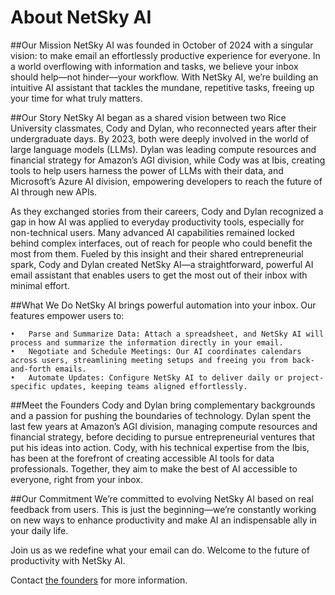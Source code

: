 # About NetSky AI

##Our Mission
NetSky AI was founded in October of 2024 with a singular vision: to make email an effortlessly productive experience for everyone. In a world overflowing with information and tasks, we believe your inbox should help—not hinder—your workflow. With NetSky AI, we’re building an intuitive AI assistant that tackles the mundane, repetitive tasks, freeing up your time for what truly matters.

##Our Story
NetSky AI began as a shared vision between two Rice University classmates, Cody and Dylan, who reconnected years after their undergraduate days. By 2023, both were deeply involved in the world of large language models (LLMs). Dylan was leading compute resources and financial strategy for Amazon’s AGI division, while Cody was at Ibis, creating tools to help users harness the power of LLMs with their data, and Microsoft's Azure AI division, empowering developers to reach the future of AI through new APIs.

As they exchanged stories from their careers, Cody and Dylan recognized a gap in how AI was applied to everyday productivity tools, especially for non-technical users. Many advanced AI capabilities remained locked behind complex interfaces, out of reach for people who could benefit the most from them. Fueled by this insight and their shared entrepreneurial spark, Cody and Dylan created NetSky AI—a straightforward, powerful AI email assistant that enables users to get the most out of their inbox with minimal effort.

##What We Do
NetSky AI brings powerful automation into your inbox. Our features empower users to:

	•	Parse and Summarize Data: Attach a spreadsheet, and NetSky AI will process and summarize the information directly in your email.
	•	Negotiate and Schedule Meetings: Our AI coordinates calendars across users, streamlining meeting setups and freeing you from back-and-forth emails.
	•	Automate Updates: Configure NetSky AI to deliver daily or project-specific updates, keeping teams aligned effortlessly.

##Meet the Founders
Cody and Dylan bring complementary backgrounds and a passion for pushing the boundaries of technology. Dylan spent the last few years at Amazon’s AGI division, managing compute resources and financial strategy, before deciding to pursue entrepreneurial ventures that put his ideas into action. Cody, with his technical expertise from the Ibis, has been at the forefront of creating accessible AI tools for data professionals. Together, they aim to make the best of AI accessible to everyone, right from your inbox.

##Our Commitment
We’re committed to evolving NetSky AI based on real feedback from users. This is just the beginning—we’re constantly working on new ways to enhance productivity and make AI an indispensable ally in your daily life.

Join us as we redefine what your email can do. Welcome to the future of productivity with NetSky AI.

Contact [the founders](mailto:founders@netsky.ai) for more information.
